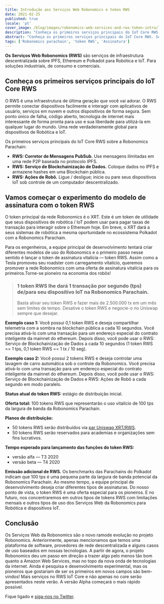 ```yaml
---
title: Introdução aos Serviços Web Robonomics e token RWS
date: 2021-02-25
published: true
locale: 'pt'
cover_image: /blog/images/robonomics-web-services-and-rws-token-intro/logo.jpeg
description: "Conheça os primeiros serviços principais do IoT Core RWS. Serviços de infraestrutura descentralizada sobre IPFS, Ethereum e Polkadot para Robótica e IoT. Para soluções industriais, de consumo e comerciais"
abstract: "Conheça os primeiros serviços principais do IoT Core RWS. Serviços de infraestrutura descentralizada sobre IPFS, Ethereum e Polkadot para Robótica e IoT. Para soluções industriais, de consumo e comerciais"
tags: ['Robonomics parachain', 'token RWS', 'Assinatura']
---
```


**Os Serviços Web Robonomics (RWS)** são serviços de infraestrutura descentralizada sobre IPFS, Ethereum e Polkadot para Robótica e IoT. Para soluções industriais, de consumo e comerciais.

## Conheça os primeiros serviços principais do IoT Core RWS
O RWS é uma infraestrutura de última geração que você vai adorar. O RWS permite conectar dispositivos facilmente e interagir com aplicativos de usuário, serviços em nuvem e outros dispositivos de forma segura. Sem ponto único de falha, código aberto, tecnologia de internet mais interessante de forma pronta para uso e sua liberdade para utilizá-la em qualquer lugar do mundo. Uma rede verdadeiramente global para dispositivos de Robótica e IoT.

Os primeiros serviços principais do IoT Core RWS sobre a Robonomics Parachain:

* **RWS: Corretor de Mensagens PubSub.** Use mensagens ilimitadas em uma rede P2P baseada no protocolo IPFS.
* **RWS: Serviço de Blockchainização de Dados.** Coloque dados no IPFS e armazene hashes em uma Blockchain pública.
* **RWS: Ações de Robô.** Ligue / desligue; inicie ou pare seus dispositivos IoT sob controle de um computador descentralizado.

## Vamos começar o experimento do modelo de assinatura com o token RWS
O token principal da rede Robonomics é o XRT. Este é um token de utilidade que seus dispositivos de robótica / IoT podem usar para pagar taxas de transação para interagir sobre o Ethereum hoje. Em breve, o XRT dará a seus sistemas de robótica a mesma oportunidade no ecossistema Polkadot com a Robonomics Parachain.

Para os engenheiros, a equipe principal de desenvolvimento tentará criar diferentes modelos de uso do Robonomics e o primeiro passo nesse sentido é lançar o token de assinatura vitalícia — token RWS. Assim como a Tesla promoveu seu roadster com carregamento vitalício, queremos promover a rede Robonomics com uma oferta de assinatura vitalícia para os primeiros.Torne-se pioneiro na economia dos robôs!

> ### 1 token RWS lhe dará 1 transação por segundo (tps) de/para seu dispositivo IoT na Robonomics Parachain.
>
> Basta ativar seu token RWS e fazer mais de 2.500.000 tx em um mês sem limites de tempo. Desative o token RWS e negocie-o no Uniswap sempre que desejar.

**Exemplo caso 1:** Você possui 0,1 token RWS e deseja compartilhar telemetria com a sombra na blockchain pública a cada 10 segundos. Você precisa ativá-lo com uma transação para um endereço especial do contrato inteligente da mainnet do ethereum. Depois disso, você pode usar o RWS: Serviço de Blockchainização de Dados a cada 10 segundos (1 token RWS == 1 tps, 0,1 token RWS == 1 tx / 10 seg).

**Exemplo caso 2:** Você possui 2 tokens RWS e deseja controlar uma lavagem de carro automática sob o controle da Robonomics. Você precisa ativá-lo com uma transação para um endereço especial do contrato inteligente da mainnet do ethereum. Depois disso, você pode usar o RWS: Serviço de Blockchainização de Dados e RWS: Ações de Robô a cada segundo em modo paralelo.

**Status atual do token RWS:** estágio de distribuição inicial.

**Oferta total:** 100 tokens RWS que representarão o uso vitalício de 100 tps da largura de banda da Robonomics Parachain.

**Planos de distribuição:**
* 50 tokens RWS serão distribuídos via [par Uniswap XRT/RWS](https://uniswap.info/pair/0x42018a2ff89b6d662b5f746277bd02f0d85f485a).
* 50 tokens RWS serão reservados para academias e organizações sem fins lucrativos.

**Tempo esperado para lançamento das funções do token RWS:**
* versão alfa — T3 2020
* versão beta — T4 2020

**Emissão adicional de RWS.** Os benchmarks das Parachains do Polkadot indicam que 100 tps é uma pequena parte da largura de banda potencial da Robonomics Parachain. Ao mesmo tempo, a equipe principal de desenvolvimento deseja criar diferentes tipos de assinaturas. Do nosso ponto de vista, o token RWS é uma oferta especial para os pioneiros. E no futuro, nos concentraremos em outros tipos de tokens RWS com limitações mensais e outros tipos de uso dos Serviços Web da Robonomics para Robótica e dispositivos IoT.

## Conclusão
Os Serviços Web da Robonomics são o novo ramode evolução no projeto Robonomics. Anteriormente, apenas mencionamos que temos uma plataforma de software, provedores de rede descentralizada e alguns casos de uso baseados em nossas tecnologias. A partir de agora, o projeto Robonomics deu um passo em direção a trazer algo pelo menos tão bom quanto a Amazon Web Services, mas no topo da nova onda de tecnologias da internet. Ainda é pesquisa e desenvolvimento experimental, mas os pioneiros que gostariam de ser os primeiros em novos campos são bem-vindos! Mais serviços no RWS IoT Core e não apenas no core serão apresentados neste verão. A versão Alpha começará o mais rápido possível.

Fique ligado e [siga-nos no Twitter](https://twitter.com/AIRA_Robonomics).